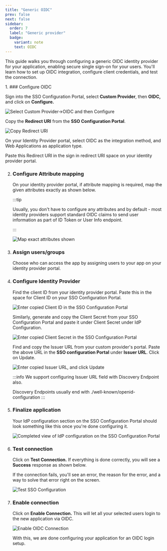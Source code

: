 ```yaml
---
title: "Generic OIDC"
prev: false
next: false
sidebar:
  order: 7
  label: "Generic provider"
  badge:
    variant: note
    text: OIDC
---
```



This guide walks you through configuring a generic OIDC identity provider for your application, enabling secure single sign-on for your users. You'll learn how to set up OIDC integration, configure client credentials, and test the connection.

<Steps>
1. ### Configure OIDC

   Sign into the SSO Configuration Portal, select **Custom Provider**, then **OIDC,** and click on **Configure.**

   ![Select Custom Provider→OIDC and then Configure](@/assets/docs/guides/sso-integrations/oidc-custom-provider/0.png)

   Copy the **Redirect URl** from the **SSO Configuration Portal**.

   ![Copy Redirect URI](@/assets/docs/guides/sso-integrations/oidc-custom-provider/1.png)

   On your Identity Provider portal, select OIDC as the integration method, and Web Applications as application type.

   Paste this Redirect URI in the sign in redirect URI space on your identity provider portal.

2. ### Configure Attribute mapping

   On your identity provider portal, if attribute mapping is required, map the given attributes exactly as shown below.

   :::tip

   Usually, you don't have to configure any attributes and by default - most identity providers support standard OIDC claims to send user information as part of ID Token or User Info endpoint.

   :::

   ![Map exact attributes shown](@/assets/docs/guides/sso-integrations/oidc-custom-provider/2.png)

3. ### Assign users/groups

   Choose who can access the app by assigning users to your app on your identity provider portal.

4. ### Configure Identity Provider

   Find the client ID from your identity provider portal. Paste this in the space for Client ID on your SSO Configuration Portal.

   ![Enter copied Client ID in the SSO Configuration Portal](@/assets/docs/guides/sso-integrations/oidc-custom-provider/3.png)

   Similarly, generate and copy the Client Secret from your SSO Configuration Portal and paste it under Client Secret under IdP Configuration.

   ![Enter copied Client Secret in the SSO Configuration Portal](@/assets/docs/guides/sso-integrations/oidc-custom-provider/4.png)

   Find and copy the Issuer URL from your custom provider's portal. Paste the above URL in the **SSO configuration Portal** under **Issuer URL**. Click on Update.

   ![Enter copied Issuer URL, and click Update](@/assets/docs/guides/sso-integrations/oidc-custom-provider/5.png)

   :::info
   We support configuring Issuer URL field with Discovery Endpoint also.

   Discovery Endpoints usually end with ./well-known/openid-configuration
   :::

5. ### Finalize application

   Your IdP configuration section on the SSO Configuration Portal should look something like this once you're done configuring it.

   ![Completed view of IdP configuration on the SSO Configuration Portal](@/assets/docs/guides/sso-integrations/oidc-custom-provider/6.png)

6. ### Test connection

   Click on **Test Connection.** If everything is done correctly, you will see a **Success** response as shown below.

   If the connection fails, you'll see an error, the reason for the error, and a way to solve that error right on the screen.

   ![Test SSO Configuration](@/assets/docs/guides/sso-integrations/oidc-custom-provider/7.png)

7. ### Enable connection

   Click on **Enable Connection.** This will let all your selected users login to the new application via OIDC.

   ![Enable OIDC Connection](@/assets/docs/guides/sso-integrations/oidc-custom-provider/8.png)

   With this, we are done configuring your application for an OIDC login setup.
</Steps>
